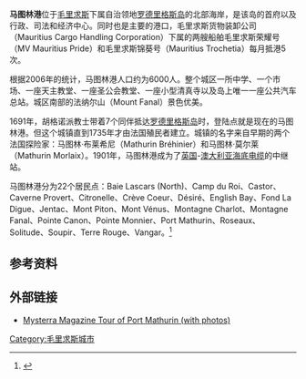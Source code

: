 {{NoteTA
|G1=地名
|1=zh-cn:马特琳港;zh-tw:馬蒂蘭港;zh-sg:马图林港
}}
{{城市|
城市名称=马图林港<br>Port Mathurin|
代表图像=Port_Mathurin.jpg|
大小=250px|
国家=[[毛里求斯|毛里求斯]]|
区=罗德里格斯岛|
南北=南|纬度=19|纬分=41|纬秒=|
东西=东|经度=63|经分=25|经秒=|
海拔=|
面积=|
人口=约6000人|
统计时间=2006年|
市长=|
时区=UTC +4|
地图档名=Rodrigues_Zonenkarte_de.png|
网址=|
}}
'''马图林港'''位于[[毛里求斯|毛里求斯]]下属自治领地[[罗德里格斯岛|罗德里格斯岛]]的北部海岸，是该岛的首府以及行政、司法和经济中心。同时也是主要的港口，毛里求斯货物装卸公司（Mauritius Cargo Handling Corporation）下属的两艘船舶毛里求斯荣耀号（MV Mauritius Pride）和毛里求斯锦葵号（Mauritius Trochetia）每月抵港5次。

根据2006年的统计，马图林港人口约为6000人。整个城区一所中学、一个市场、一座天主教堂、一座圣公会教堂、一座小型清真寺以及岛上唯一一座公共汽车总站。城区南部的法纳尔山（Mount Fanal）景色优美。

1691年，胡格诺派教士{{le|弗朗索瓦·卢古阿|Royal Meteorological Society}}带着7个同伴抵达[[罗德里格斯岛|罗德里格斯岛]]时，登陆点就是现在的马图林港。但这个城镇直到1735年才由法国殖民者建立。城镇的名字来自早期的两个法国探险家：马图林·布莱希尼（Mathurin Bréhinier）和马图林·莫尔莱（Mathurin Morlaix）。1901年，马图林港成为了[[英国|英国]]-[[澳大利亚|澳大利亚]][[海底电缆|海底电缆]]的中继站。

马图林港分为22个居民点：Baie Lascars (North)、Camp du Roi、Castor、Caverne Provert、Citronelle、Crève Coeur、Désiré、English Bay、Fond La Digue、Jentac、Mont Piton、Mont Vénus、Montagne Charlot、Montagne Fanal、Pointe Canon、Pointe Monnier、Port Mathurin、Roseaux、Solitude、Soupir、Terre Rouge、Vangar。<ref>{{cite web |url=http://www.gov.mu/portal/sites/ncb/cso/report/hpcen00/migra/munirod.htm |title=存档副本 |accessdate=2009-06-15 |deadurl=yes |archiveurl=https://web.archive.org/web/20100310075345/http://www.gov.mu/portal/sites/ncb/cso/report/hpcen00/migra/munirod.htm |archivedate=2010-03-10 }}</ref>

==参考资料==
<references/>

==外部链接==
*[http://www.mysterra.org/webmag/rodrigues-island/port-mathurin.html Mysterra Magazine Tour of Port Mathurin (with photos)]

{{Authority control}}
[[Category:毛里求斯城市|Category:毛里求斯城市]]